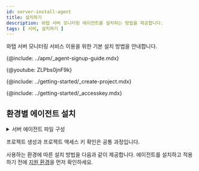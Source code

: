```yaml
---
id: server-install-agent
title: 설치하기
description: 와탭 서버 모니터링 에이전트를 설치하는 방법을 제공합니다.
tags: [ 서버, 설치하기 ]
---
```



와탭 서버 모니터링 서비스 이용을 위한 기본 설치 방법을 안내합니다.

{@include: ../apm/_agent-signup-guide.mdx}

{@youtube: ZLPbs0jnF9k}

{@include: ../getting-started/_create-project.mdx}

{@include: ../getting-started/_accesskey.mdx}

## 환경별 에이전트 설치

<details>
<summary>서버 에이전트 파일 구성</summary>

{@include: server-os/_sv-cpf.mdx} 
{@include: server-os/_sv-lf-cpf.mdx} 
{@include: server-os/_sv-w-cpf.mdx}                

</details>

프로젝트 생성과 프로젝트 액세스 키 확인은 공통 과정입니다. 

사용하는 환경에 따른 설치 방법을 다음과 같이 제공합니다. 에이전트를 설치하고 적용하기 전에 [지원 환경](server-spec)을 먼저 확인하세요.

<DocCardList/>

<!--
* *whatap.conf*  
    모니터링 에이전트의 설정 정보, 프로젝트 액세스 키(또는 라이선스 키), 와탭 데이터 수집 서버의 IP 정보 등을 저장하는 설정 파일입니다. 자세한 내용은 [다음 설명서](../apm/java-set-agent#기본-설정)를 참조하세요.
-->
